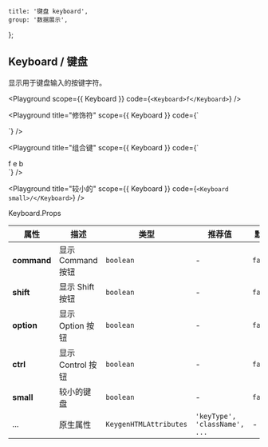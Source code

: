 
	title: '键盘 keyboard',
	group: '数据展示',
};

## Keyboard / 键盘

显示用于键盘输入的按键字符。

<Playground
	scope={{ Keyboard }}
	code={`
<Keyboard>f</Keyboard>
`}
/>

<Playground
	title="修饰符"
	scope={{ Keyboard }}
	code={`
<div>
  <Keyboard command />
  <Keyboard shift />
  <Keyboard option />
  <Keyboard ctrl />
</div>
`}
/>

<Playground
	title="组合键"
	scope={{ Keyboard }}
	code={`
<div>
  <Keyboard command>f</Keyboard>
  <Keyboard shift>e</Keyboard>
  <Keyboard option ctrl>b</Keyboard>
</div>
`}
/>

<Playground
	title="较小的"
	scope={{ Keyboard }}
	code={`
<Keyboard small>/</Keyboard>
`}
/>

<Attributes edit="/pages/zh-cn/components/keyboard.mdx">
<Attributes.Title>Keyboard.Props</Attributes.Title>

| 属性        | 描述              | 类型                   | 推荐值                        | 默认    |
| ----------- | ----------------- | ---------------------- | ----------------------------- | ------- |
| **command** | 显示 Command 按钮 | `boolean`              | -                             | `false` |
| **shift**   | 显示 Shift 按钮   | `boolean`              | -                             | `false` |
| **option**  | 显示 Option 按钮  | `boolean`              | -                             | `false` |
| **ctrl**    | 显示 Control 按钮 | `boolean`              | -                             | `false` |
| **small**   | 较小的键盘        | `boolean`              | -                             | `false` |
| ...         | 原生属性          | `KeygenHTMLAttributes` | `'keyType', 'className', ...` | -       |

</Attributes>

